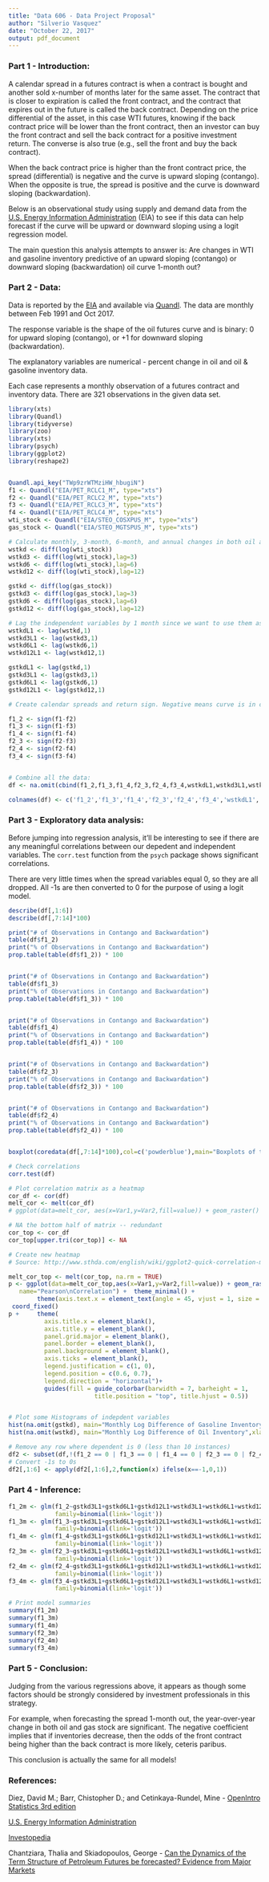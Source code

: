 ---
title: "Data 606 - Data Project Proposal"
author: "Silverio Vasquez"
date: "October 22, 2017"
output: pdf_document
---

### Part 1 - Introduction:      

A calendar spread in a futures contract is when a contract is bought and another sold x-number of months later for the same asset. The contract that is closer to expiration is called the front contract, and the contract that expires out in the future is called the back contract. Depending on the price differential of the asset, in this case WTI futures, knowing if the back contract price will be lower than the front contract, then an investor can buy the front contract and sell the back contract for a positive investment return. The converse is also true (e.g., sell the front and buy the back contract). 

When the back contract price is higher than the front contract price, the spread (differential) is negative and the curve is upward sloping (contango). When the opposite is true, the spread is positive and the curve is downward sloping (backwardation).

Below is an observational study using supply and demand data from the [U.S. Energy Information Administration](http://eia.gov//) (EIA) to see if this data can help forecast if the curve will be upward or downward sloping using a logit regression model.

The main question this analysis attempts to answer is: Are changes in WTI and gasoline inventory predictive of an upward sloping (contango) or downward sloping (backwardation) oil curve 1-month out?

### Part 2 - Data:


Data is reported by the [EIA](http://eia.gov//) and available via [Quandl](http://quandl.com/eia/). The data are monthly between Feb 1991 and Oct 2017.

The response variable is the shape of the oil futures curve and is binary: 0 for upward sloping (contango), or +1 for downward sloping (backwardation). 

The explanatory variables are numerical - percent change in oil and oil & gasoline inventory data.

Each case represents a monthly observation of a futures contract and inventory data. There are 321 observations in the given data set.


```{r setup, echo=TRUE, results='hide', warning=FALSE, message=FALSE}

library(xts)
library(Quandl)
library(tidyverse)
library(zoo)
library(xts)
library(psych)
library(ggplot2)
library(reshape2)


Quandl.api_key("TWp9zrWTMziHW_hbugiN")
f1 <- Quandl("EIA/PET_RCLC1_M", type="xts")
f2 <- Quandl("EIA/PET_RCLC2_M", type="xts")
f3 <- Quandl("EIA/PET_RCLC3_M", type="xts")
f4 <- Quandl("EIA/PET_RCLC4_M", type="xts")
wti_stock <- Quandl("EIA/STEO_COSXPUS_M", type="xts")
gas_stock <- Quandl("EIA/STEO_MGTSPUS_M", type="xts")

# Calculate monthly, 3-month, 6-month, and annual changes in both oil and gasoline inventory data
wstkd <- diff(log(wti_stock))
wstkd3 <- diff(log(wti_stock),lag=3)
wstkd6 <- diff(log(wti_stock),lag=6)
wstkd12 <- diff(log(wti_stock),lag=12)

gstkd <- diff(log(gas_stock))
gstkd3 <- diff(log(gas_stock),lag=3)
gstkd6 <- diff(log(gas_stock),lag=6)
gstkd12 <- diff(log(gas_stock),lag=12)

# Lag the independent variables by 1 month since we want to use them as leading indicators
wstkdL1 <- lag(wstkd,1)
wstkd3L1 <- lag(wstkd3,1)
wstkd6L1 <- lag(wstkd6,1)
wstkd12L1 <- lag(wstkd12,1)

gstkdL1 <- lag(gstkd,1)
gstkd3L1 <- lag(gstkd3,1)
gstkd6L1 <- lag(gstkd6,1)
gstkd12L1 <- lag(gstkd12,1)

# Create calendar spreads and return sign. Negative means curve is in contango, and positive means curve is in backwardation. Since all the variables are of XTS data type, the dates are automatically taken into account.

f1_2 <- sign(f1-f2)
f1_3 <- sign(f1-f3)
f1_4 <- sign(f1-f4)
f2_3 <- sign(f2-f3)
f2_4 <- sign(f2-f4)
f3_4 <- sign(f3-f4)


# Combine all the data:
df <- na.omit(cbind(f1_2,f1_3,f1_4,f2_3,f2_4,f3_4,wstkdL1,wstkd3L1,wstkd6L1,wstkd12L1,gstkdL1,gstkd3L1,gstkd6L1,gstkd12L1))

colnames(df) <- c('f1_2','f1_3','f1_4','f2_3','f2_4','f3_4','wstkdL1','wstkd3L1','wstkd6L1','wstkd12L1','gstkdL1','gstkd3L1','gstkd6L1','gstkd12L1')

```

### Part 3 - Exploratory data analysis:

Before jumping into regression analysis, it'll be interesting to see if there are any meaningful correlations between our depedent and independent variables. The `corr.test` function from the `psych` package shows significant correlations.

There are very little times when the spread variables equal 0, so they are all dropped. All -1s are then converted to 0 for the purpose of using a logit model.

```{r eda}
describe(df[,1:6])
describe(df[,7:14]*100)

print("# of Observations in Contango and Backwardation")
table(df$f1_2)
print("% of Observations in Contango and Backwardation")
prop.table(table(df$f1_2)) * 100


print("# of Observations in Contango and Backwardation")
table(df$f1_3)
print("% of Observations in Contango and Backwardation")
prop.table(table(df$f1_3)) * 100


print("# of Observations in Contango and Backwardation")
table(df$f1_4)
print("% of Observations in Contango and Backwardation")
prop.table(table(df$f1_4)) * 100


print("# of Observations in Contango and Backwardation")
table(df$f2_3)
print("% of Observations in Contango and Backwardation")
prop.table(table(df$f2_3)) * 100


print("# of Observations in Contango and Backwardation")
table(df$f2_4)
print("% of Observations in Contango and Backwardation")
prop.table(table(df$f2_4)) * 100


boxplot(coredata(df[,7:14]*100),col=c('powderblue'),main="Boxplots of the Explanatory Variables",ylab="%",las=2)

# Check correlations
corr.test(df)

# Plot correlation matrix as a heatmap
cor_df <- cor(df)
melt_cor <- melt(cor_df)
# ggplot(data=melt_cor, aes(x=Var1,y=Var2,fill=value)) + geom_raster()

# NA the bottom half of matrix -- redundant
cor_top <- cor_df
cor_top[upper.tri(cor_top)] <- NA

# Create new heatmap
# Source: http://www.sthda.com/english/wiki/ggplot2-quick-correlation-matrix-heatmap-r-software-and-data-visualization#create-the-correlation-heatmap-with-ggplot2

melt_cor_top <- melt(cor_top, na.rm = TRUE)
p <- ggplot(data=melt_cor_top,aes(x=Var1,y=Var2,fill=value)) + geom_raster() + scale_fill_gradient2(low = "blue", high = "red", mid = "white", midpoint = 0, limit = c(-1,1), space = "Lab", 
   name="Pearson\nCorrelation") +  theme_minimal() + 
        theme(axis.text.x = element_text(angle = 45, vjust = 1, size = 12, hjust = 1)) +
 coord_fixed()
p +     theme(
          axis.title.x = element_blank(),
          axis.title.y = element_blank(),
          panel.grid.major = element_blank(),
          panel.border = element_blank(),
          panel.background = element_blank(),
          axis.ticks = element_blank(),
          legend.justification = c(1, 0),
          legend.position = c(0.6, 0.7),
          legend.direction = "horizontal")+
          guides(fill = guide_colorbar(barwidth = 7, barheight = 1,
                        title.position = "top", title.hjust = 0.5))


# Plot some Histograms of indepdent variables
hist(na.omit(gstkd), main="Monthly Log Difference of Gasoline Inventory",xlab="")
hist(na.omit(wstkd), main="Monthly Log Difference of Oil Inventory",xlab = "")

# Remove any row where dependent is 0 (less than 10 instances)
df2 <- subset(df,!(f1_2 == 0 | f1_3 == 0 | f1_4 == 0 | f2_3 == 0 | f2_4 == 0 | f3_4 == 0))
# Convert -1s to 0s
df2[,1:6] <- apply(df2[,1:6],2,function(x) ifelse(x==-1,0,1))


```


### Part 4 - Inference:

```{r logit}
f1_2m <- glm(f1_2~gstkd3L1+gstkd6L1+gstkd12L1+wstkd3L1+wstkd6L1+wstkd12L1,data=df2,
             family=binomial(link='logit'))
f1_3m <- glm(f1_3~gstkd3L1+gstkd6L1+gstkd12L1+wstkd3L1+wstkd6L1+wstkd12L1,data=df2,
             family=binomial(link='logit'))
f1_4m <- glm(f1_4~gstkd3L1+gstkd6L1+gstkd12L1+wstkd3L1+wstkd6L1+wstkd12L1,data=df2,
             family=binomial(link='logit'))
f2_3m <- glm(f2_3~gstkd3L1+gstkd6L1+gstkd12L1+wstkd3L1+wstkd6L1+wstkd12L1,data=df2,
             family=binomial(link='logit'))
f2_4m <- glm(f2_4~gstkd3L1+gstkd6L1+gstkd12L1+wstkd3L1+wstkd6L1+wstkd12L1,data=df2,
             family=binomial(link='logit'))
f3_4m <- glm(f3_4~gstkd3L1+gstkd6L1+gstkd12L1+wstkd3L1+wstkd6L1+wstkd12L1,data=df2,
             family=binomial(link='logit'))

# Print model summaries
summary(f1_2m)
summary(f1_3m)
summary(f1_4m)
summary(f2_3m)
summary(f2_4m)
summary(f3_4m)

```


### Part 5 - Conclusion:

Judging from the various regressions above, it appears as though some factors should be strongly considered by investment professionals in this strategy. 

For example, when forecasting the spread 1-month out, the year-over-year change in both oil and gas stock are significant. The negative coefficient implies that if inventories decrease, then the odds of the front contract being higher than the back contract is more likely, ceteris paribus.  

This conclusion is actually the same for all models!

### References:

Diez, David M.; Barr, Chistopher D.; and Cetinkaya-Rundel, Mine - [OpenIntro Statistics 3rd edition](https://www.openintro.org/stat/textbook.php?stat_book=os)

[U.S. Energy Information Administration](https://www.eia.gov/)

[Investopedia](https://www.investopedia.com/articles/optioninvestor/calendar-spread-grain-market.asp)

Chantziara, Thalia and Skiadopoulos, George - [Can the Dynamics of the Term Structure of Petroleum Futures be forecasted? Evidence from Major Markets](https://warwick.ac.uk/fac/soc/wbs/subjects/finance/research/wpaperseries/wf05-243.pdf)
